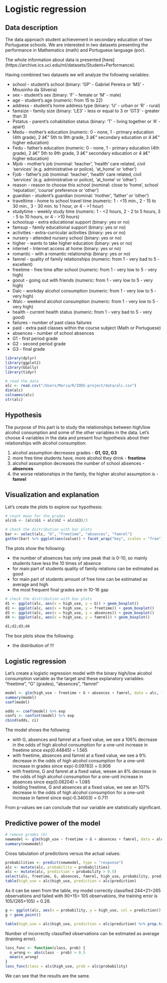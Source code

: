 # Logistic regression

## Data description

The data approach student achievement in secondary education of two Portuguese schools.
We are interested in two datasets presenting the performance in Mathematics (math) and Portuguese language (por). 

The whole information about data is presented [here] (https://archive.ics.uci.edu/ml/datasets/Student+Performance). 

Having combined two datasets we will analyze the following variables:

* school - student's school (binary: 'GP' - Gabriel Pereira or 'MS' - Mousinho da Silveira)
* sex - student's sex (binary: 'F' - female or 'M' - male)
* age - student's age (numeric: from 15 to 22)
* address - student's home address type (binary: 'U' - urban or 'R' - rural)
* famsize - family size (binary: 'LE3' - less or equal to 3 or 'GT3' - greater than 3)
* Pstatus - parent's cohabitation status (binary: 'T' - living together or 'A' - apart)
* Medu - mother's education (numeric: 0 - none, 1 - primary education (4th grade), 2 â€“ 5th to 9th grade, 3 â€“ secondary education or 4 â€“ higher education)
* Fedu - father's education (numeric: 0 - none, 1 - primary education (4th grade), 2 â€“ 5th to 9th grade, 3 â€“ secondary education or 4 â€“ higher education)
* Mjob - mother's job (nominal: 'teacher', 'health' care related, civil 'services' (e.g. administrative or police), 'at_home' or 'other')
* Fjob - father's job (nominal: 'teacher', 'health' care related, civil 'services' (e.g. administrative or police), 'at_home' or 'other')
* reason - reason to choose this school (nominal: close to 'home', school 'reputation', 'course' preference or 'other')
* guardian - student's guardian (nominal: 'mother', 'father' or 'other')
* traveltime - home to school travel time (numeric: 1 - <15 min., 2 - 15 to 30 min., 3 - 30 min. to 1 hour, or 4 - >1 hour)
* studytime - weekly study time (numeric: 1 - <2 hours, 2 - 2 to 5 hours, 3 - 5 to 10 hours, or 4 - >10 hours)
* schoolsup - extra educational support (binary: yes or no)
* famsup - family educational support (binary: yes or no)
* activities - extra-curricular activities (binary: yes or no)
* nursery - attended nursery school (binary: yes or no)
* higher - wants to take higher education (binary: yes or no)
* internet - Internet access at home (binary: yes or no)
* romantic - with a romantic relationship (binary: yes or no)
* famrel - quality of family relationships (numeric: from 1 - very bad to 5 - excellent)
* freetime - free time after school (numeric: from 1 - very low to 5 - very high)
* goout - going out with friends (numeric: from 1 - very low to 5 - very high)
* Dalc - workday alcohol consumption (numeric: from 1 - very low to 5 - very high)
* Walc - weekend alcohol consumption (numeric: from 1 - very low to 5 - very high)
* health - current health status (numeric: from 1 - very bad to 5 - very good)
* failures - number of past class failures
* paid - extra paid classes within the course subject (Math or Portuguese) 
* absences - number of school absences
* G1 - first period grade 
* G2 - second period grade 
* G3 - final grade

```r

library(dplyr)
library(ggplot2)
library(GGally)
library(tidyr)
```

```r
# read the data
alc <- read.csv("/Users/Maria/R/IODS-project/data/alc.csv")
dim(alc)
colnames(alc)
str(alc)
```
## Hypothesis

The purpose of this part is to study the relationships between high/low alcohol consumption and some of the other variables in the data. 
Let's choose 4  variables in the data and present four hypothesis about their relationships with alcohol consumption:

1) alcohol assumption decreases grades - **G1, G2, G3**
2) more free time students have, more alcohol they drink - **freetime**
3) alcohol assumption decreases the number of school absences - **absences**
4) the worse relationships in the family, the higher alcohol assumption is - **famrel**

## Visualization and explanation

Let's create the plots to explore our hypothesis:

```r
# count mean for the grades
alc$G <- (alc$G1 + alc$G2 + alc$G3)/3
```


```r
# check the distribution with bar plots
bar <- select(alc, "G", "freetime", "absences", "famrel")
gather(bar) %>% ggplot(aes(value)) + facet_wrap("key", scales = "free") + geom_bar()
```
The plots show the following:

* the number of absences has only one peak that is 0-10, so mainly students have less the 10 times of absence
* for main part of students quality of family relations can be estimated as good
* for main part of students amount of free time can be estimated as average and high
* the most frequent final grades are in 10-16 gap

```r
# check the distribution with box plots
d1 <- ggplot(alc, aes(x = high_use, y = G)) + geom_boxplot()
d2 <- ggplot(alc, aes(x = high_use, y = freetime)) + geom_boxplot() 
d3 <- ggplot(alc, aes(x = high_use, y = absences)) + geom_boxplot() 
d4 <- ggplot(alc, aes(x = high_use, y = famrel)) + geom_boxplot()

d1;d2;d3;d4
```
The box plots show the following:

* the distribution of !!!


## Logistic regression

Let's create a logistic regression model with the binary high/low alcohol consumption variable as the target and these explanatory variables: "freetime", "G" (grades), "absences", "famrel"

```r
model <- glm(high_use ~ freetime + G + absences + famrel, data = alc, family = "binomial")
summary(model)
coef(model)
```

```r
odds <- coef(model) %>% exp
confi <- confint(model) %>% exp
cbind(odds, ci)
```

The model shows the following:

* with G, absences and famrel at a fixed value, we see a 106% decrease in the odds of high alcohol consumption for a one-unit increase in freetime since exp(0.44845) = 1.565
* with freetime, absences and famrel at a fixed value, we see a 9% decrease in the odds of high alcohol consumption for a one-unit increase in grades since exp(-0.09783) = 0.906
* with freetime, G and famrel at a fixed value, wesee an 8% decrease in the odds of high alcohol consumption for a one-unit increase in absences since exp(0.08204) = 1.085 
* holding freetime, G and absences at a fixed value, we see an 107% decrease in the odds of high alcohol consumption for a one-unit increase in famrel since exp(-0.34003) = 0.711 

From p-values we can conclude that our variable are statistically significant.


## Predictive power of the model

```r
# remove grades (G)
newmodel <- glm(high_use ~ freetime + G + absences + famrel, data = alc, family = "binomial")
summary(newmodel)
```

Cross tabulation of predictions versus the actual values:
```r
probabilities <- predict(newmodel, type = "response")
alc <- mutate(alc, probability = probabilities)
alc <- mutate(alc, prediction = probability > 0.5)
select(alc, freetime, G, absences, famrel, high_use, probability, prediction) %>% tail(10)
table(high_use = alc$high_use, prediction = alc$prediction)
```
As it can be seen from the table, my model correctly classified 244+21=265 observations and failed with 90+15= 105 observations, the training error is 105/(265+105) = 0.28.

```r
g <- ggplot(alc, aes(x = probability, y = high_use, col = prediction))
g + geom_point()

table(high_use = alc$high_use, prediction = alc$prediction) %>% prop.table() %>% addmargins()
```

Number of incorrectly classified observations can be estimated as average (training error).

```r
loss_func <- function(class, prob) {
  n_wrong <- abs(class - prob) > 0.5
  mean(n_wrong)
}
loss_func(class = alc$high_use, prob = alc$probability)
```
We can see that the results are the same.

